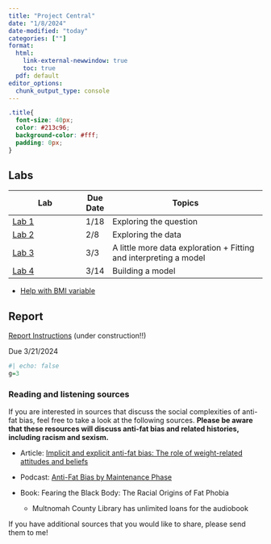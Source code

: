 ```yaml
---
title: "Project Central"
date: "1/8/2024"
date-modified: "today"
categories: [""]
format: 
  html:
    link-external-newwindow: true
    toc: true
  pdf: default
editor_options: 
  chunk_output_type: console
---
```


```css
.title{
  font-size: 40px;
  color: #213c96;
  background-color: #fff;
  padding: 0px;
}
```

## Labs

| Lab                            | Due Date | Topics                                                            |
|--------------------------------|----------|-------------------------------------------------------------------|
| [Lab 1](/labs/Lab_01.qmd)      | 1/18     | Exploring the question                                            |
| [Lab 2](/labs/Lab_02.qmd)      | 2/8      | Exploring the data                                                |
| [Lab 3](/labs/Lab_03_work.qmd) | 3/3      | A little more data exploration + Fitting and interpreting a model |
| [Lab 4](/labs/Lab_04.qmd)      | 3/14     | Building a model                                                  |

-   [Help with BMI variable](/labs/BMI_help.qmd)

## Report

[Report Instructions](/labs/Project_report_instructions.qmd) (under construction!!)

Due 3/21/2024

```r
#| echo: false
g=3
```

### Reading and listening sources

If you are interested in sources that discuss the social complexities of anti-fat bias, feel free to take a look at the following sources. **Please be aware that these resources will discuss anti-fat bias and related histories, including racism and sexism.**

-   Article: [Implicit and explicit anti-fat bias: The role of weight-related attitudes and beliefs](./resources/Implicit_anti_fat.pdf)

-   Podcast: [Anti-Fat Bias by Maintenance Phase](https://maintenancephase.buzzsprout.com/1411126/6524683-anti-fat-bias)

-   Book: Fearing the Black Body: The Racial Origins of Fat Phobia

    -   Multnomah County Library has unlimited loans for the audiobook

If you have additional sources that you would like to share, please send them to me!
